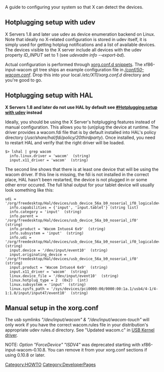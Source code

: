 A guide to configuring your system so that X can detect the devices.

== Hotplugging setup with udev ==
X Servers 1.8 and later use udev as device enumeration backend on Linux. Note that ideally no X-related configuration is stored in udev itself, it is simply used for getting hotplug notifications and a list of available devices. The devices visible to the X server include all devices with the udev property ''ID_INPUT'' set to 1 (see ''udevadm info --export-bd'').

Actual configuration is performed through [http://who-t.blogspot.com/2010/01/new-configuration-world-order.html xorg.conf.d snippets]. The xf86-input-wacom git tree ships an example configuration file in [http://linuxwacom.git.sourceforge.net/git/gitweb.cgi?p=linuxwacom/xf86-input-wacom;a=blob;f=conf/50-wacom.conf;h=b1742bceb0f0abb033306adf68d4854ef438b288;hb=HEAD ''/conf/50-wacom.conf'']. Drop this into your local ''/etc/X11/xorg.conf.d'' directory and you're good to go.

== Hotplugging setup with HAL ==

'''X Servers 1.8 and later do not use HAL by default see [[#Hotplugging setup with udev]] instead'''

Ideally, you should be using the X Server's hotplugging features instead of manual configuration. This allows you to (un)plug the device at runtime. The driver provides a wacom.fdi file that is by default installed into HAL's policy directory (<i>/usr/share/hal/fdi/policy/20thirdparty</i>). Once installed, you need to restart HAL and verify that the right driver will be loaded.

<pre>
$> lshal | grep wacom
  info.linux.driver = 'wacom'  (string)
  input.x11_driver = 'wacom'  (string)
</pre>

The second line shows that there is at least one device that will be using the wacom driver. If this line is missing, the fdi is not installed in the correct place, HAL hasn't been restarted, the device is not plugged in or some other error occured. The full lshal output for your tablet device will usually look something like this:
<pre>
udi = '/org/freedesktop/Hal/devices/usb_device_56a_b9_noserial_if0_logicaldev_input'
  info.capabilities = {'input', 'input.tablet'} (string list)
  info.category = 'input'  (string)
  info.parent = '/org/freedesktop/Hal/devices/usb_device_56a_b9_noserial_if0'  (string)
  info.product = 'Wacom Intuos4 6x9'  (string)
  info.subsystem = 'input'  (string)
  info.udi = '/org/freedesktop/Hal/devices/usb_device_56a_b9_noserial_if0_logicaldev_input'  (string)
  input.device = '/dev/input/event10'  (string)
  input.originating_device = '/org/freedesktop/Hal/devices/usb_device_56a_b9_noserial_if0'  (string)
  input.product = 'Wacom Intuos4 6x9'  (string)
  input.x11_driver = 'wacom'  (string)
  linux.device_file = '/dev/input/event10'  (string)
  linux.hotplug_type = 2  (0x2)  (int)
  linux.subsystem = 'input'  (string)
  linux.sysfs_path = '/sys/devices/pci0000:00/0000:00:1a.1/usb4/4-1/4-1:1.0/input/input47/event10'  (string)
</pre>

== Manual setup in the xorg.conf ==

{{:xorg.conf}}
The usb symlinks ''"/dev/input/wacom" & "/dev/input/wacom-touch"'' will only work if you have the correct wacom.rules file in your distribution's appropriate udev rules.d directory.  See "Updated wacom.c" in [[USB Kernel driver]].

NOTE:  ''Option "ForceDevice" "ISDV4"'' was deprecated starting with xf86-input-wacom-0.10.8.  You can remove it from your xorg.conf sections if using 0.10.8 or later.

[[Category:HOWTO]]
[[Category:DeveloperPages]]